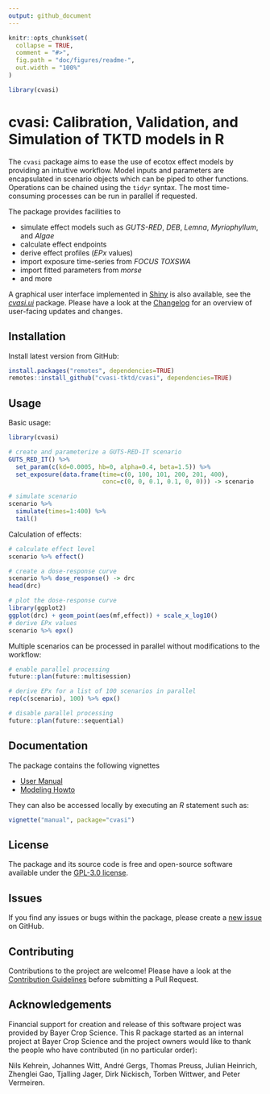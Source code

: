 ```yaml
---
output: github_document
---
```


<!-- README.md is generated from README.Rmd. Please edit that file -->

```r
knitr::opts_chunk$set(
  collapse = TRUE,
  comment = "#>",
  fig.path = "doc/figures/readme-",
  out.width = "100%"
)

library(cvasi)
```

# cvasi: Calibration, Validation, and Simulation of TKTD models in R

<!-- badges: start -->
<!--[![CRAN status](https://www.r-pkg.org/badges/version/cvasi)](https://cran.r-project.org/package=cvasi)-->
<!--[![R-CMD-check](https://github.com/cvasi-tktd/cvasi/actions/workflows/R-CMD-check.yaml/badge.svg)](https://github.com/cvasi-tktd/cvasi/actions/workflows/R-CMD-check.yaml)-->
<!--[![Codecov test coverage](https://codecov.io/gh/xy/cvasi/branch/main/graph/badge.svg)](https://app.codecov.io/gh/xy/cvasi?branch=main)-->
<!-- badges: end -->

The `cvasi` package aims to ease the use of ecotox effect models by providing an
intuitive workflow. Model inputs and parameters are encapsulated in scenario
objects which can be piped to other functions. Operations can be chained using
the `tidyr` syntax. The most time-consuming processes can be run in parallel if
requested.

The package provides facilities to

* simulate effect models such as *GUTS-RED*, *DEB*, *Lemna*, *Myriophyllum*, and *Algae*
* calculate effect endpoints
* derive effect profiles (*EPx* values)
* import exposure time-series from *FOCUS TOXSWA*
* import fitted parameters from *morse*
* and more

A graphical user interface implemented in [Shiny](https://www.rstudio.com/products/shiny/)
is also available, see the *[cvasi.ui](https://github.com/cvasi-tktd/cvasi.ui/)*
package. Please have a look at the [Changelog](NEWS.md)
for an overview of user-facing updates and changes.


## Installation

<!-- 1. Install from CRAN -->
<!-- ```{r eval=FALSE} -->
<!-- install.packages("cvasi", dependencies=TRUE) -->
<!-- ``` -->

Install latest version from GitHub:

```r
install.packages("remotes", dependencies=TRUE)
remotes::install_github("cvasi-tktd/cvasi", dependencies=TRUE)
```

## Usage

Basic usage:
```r
library(cvasi)

# create and parameterize a GUTS-RED-IT scenario
GUTS_RED_IT() %>%
  set_param(c(kd=0.0005, hb=0, alpha=0.4, beta=1.5)) %>%
  set_exposure(data.frame(time=c(0, 100, 101, 200, 201, 400),
                          conc=c(0, 0, 0.1, 0.1, 0, 0))) -> scenario

# simulate scenario
scenario %>%
  simulate(times=1:400) %>%
  tail()
```

Calculation of effects:
```r
# calculate effect level
scenario %>% effect()

# create a dose-response curve
scenario %>% dose_response() -> drc
head(drc)

# plot the dose-response curve
library(ggplot2)
ggplot(drc) + geom_point(aes(mf,effect)) + scale_x_log10()
# derive EPx values
scenario %>% epx()
```

Multiple scenarios can be processed in parallel without modifications to the workflow:
```r
# enable parallel processing
future::plan(future::multisession)

# derive EPx for a list of 100 scenarios in parallel
rep(c(scenario), 100) %>% epx()

# disable parallel processing
future::plan(future::sequential)
```


## Documentation

The package contains the following vignettes

* [User Manual](doc/manual.md)
* [Modeling Howto](doc/howto.md)

They can also be accessed locally by executing an *R* statement such as:
```r
vignette("manual", package="cvasi")
```

## License

The package and its source code is free and open-source software available under
the [GPL-3.0 license](https://github.com/cvasi-tktd/cvasi/blob/main/LICENSE.md).

## Issues

If you find any issues or bugs within the package, please create a
[new issue](https://github.com/cvasi-tktd/cvasi/issues) on GitHub.

## Contributing

Contributions to the project are welcome! Please have a look at the
[Contribution Guidelines](https://github.com/cvasi-tktd/cvasi/blob/main/CONTRIBUTING.md) before submitting a Pull Request.


## Acknowledgements

Financial support for creation and release of this software project was provided
by Bayer Crop Science. This R package started as an internal project at Bayer
Crop Science and the project owners would like to thank the people who have
contributed (in no particular order):

Nils Kehrein, Johannes Witt, André Gergs, Thomas Preuss, Julian Heinrich,
Zhenglei Gao, Tjalling Jager, Dirk Nickisch, Torben Wittwer, and Peter Vermeiren.

